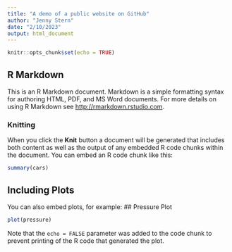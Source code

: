 ```yaml
---
title: "A demo of a public website on GitHub"
author: "Jenny Stern"
date: "2/10/2023"
output: html_document
---
```


```r
knitr::opts_chunk$set(echo = TRUE)
```

## R Markdown

This is an R Markdown document. Markdown is a simple formatting syntax for authoring HTML, PDF, and MS Word documents. For more details on using R Markdown see <http://rmarkdown.rstudio.com>.

### Knitting
When you click the **Knit** button a document will be generated that includes both content as well as the output of any embedded R code chunks within the document. You can embed an R code chunk like this:

```r
summary(cars)
```

## Including Plots

You can also embed plots, for example:
## Pressure Plot

```r
plot(pressure)
```

Note that the `echo = FALSE` parameter was added to the code chunk to prevent printing of the R code that generated the plot.
